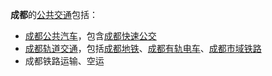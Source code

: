 '''成都'''的[[公共交通|公共交通]]包括：
* [[成都市公交线路表|成都公共汽车]]，包含[[成都快速公交|成都快速公交]]
* [[成都的轨道交通系统|成都轨道交通]]，包括[[成都地铁|成都地铁]]、[[成都有轨电车|成都有轨电车]]、[[成都市域铁路|成都市域铁路]]
* 成都铁路运输、空运
{{成都公共交通}}
{{disambig|Cat=六字消歧义}}